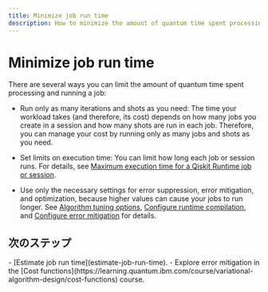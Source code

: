 ```yaml
---
title: Minimize job run time
description: How to minimize the amount of quantum time spent processing and running a job.
---
```


# Minimize job run time

There are several ways you can limit the amount of quantum time spent processing and running a job:

-   Run only as many iterations and shots as you need: The time your workload takes (and therefore, its cost) depends on how many jobs you create in a session and how many shots are run in each job. Therefore, you can manage your cost by running only as many jobs and shots as you need.

-   Set limits on execution time:  You can limit how long each job or session runs.  For details, see [Maximum execution time for a Qiskit Runtime job or session](max-execution-time).

-   Use only the necessary settings for error suppression, error mitigation, and optimization, because higher values can cause your jobs to run longer. See [Algorithm tuning options](advanced-runtime-options), [Configure runtime compilation](configure-runtime-compilation), and [Configure error mitigation](configure-error-mitigation) for details.

## 次のステップ

<Admonition type="tip" title="Recommendations">
    - [Estimate job run time](estimate-job-run-time).
    - Explore error mitigation in the  [Cost functions](https://learning.quantum.ibm.com/course/variational-algorithm-design/cost-functions) course.
</Admonition>
